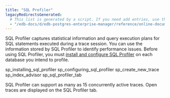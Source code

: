 ```yaml
---
title: "SQL Profiler"
legacyRedirectsGenerated:
  # This list is generated by a script. If you need add entries, use the `legacyRedirects` key.
  - "/edb-docs/d/edb-postgres-enterprise-manager/reference/online-documentation/8.0/toc_pem_sql_profiler.html"
---
```


<div id="toc_pem_sql_profiler" class="registered_link"></div>

SQL Profiler captures statistical information and query execution plans for SQL statements executed during a trace session. You can use the information stored by SQL Profiler to identify performance issues. Before using SQL Profiler, you must [install and configure SQL Profiler](01_sp_installing_sql_profiler/#sp_installing_sql_profiler) on each database you intend to profile.

<div class="toctree" maxdepth="2">

sp_installing_sql_profiler sp_configuring_sql_profiler sp_create_new_trace sp_index_advisor sp_sql_profiler_tab

</div>

SQL Profiler can support as many as 15 concurrently active traces. Open traces are displayed on the SQL Profiler tab.

